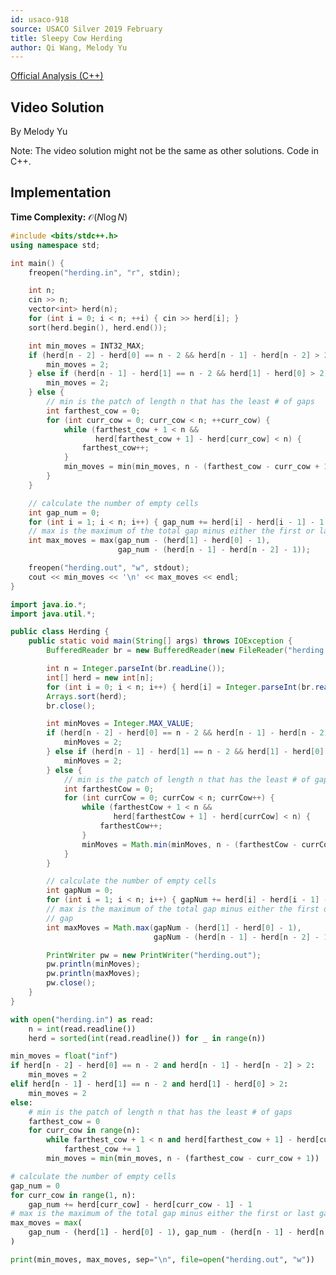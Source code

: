 ```yaml
---
id: usaco-918
source: USACO Silver 2019 February
title: Sleepy Cow Herding
author: Qi Wang, Melody Yu
---
```


[Official Analysis (C++)](http://www.usaco.org/current/data/sol_herding_silver_feb19.html)

## Video Solution

By Melody Yu

Note: The video solution might not be the same as other solutions. Code in C++.

<YouTube id="BvgV7f3pwcI" />

## Implementation

**Time Complexity:** $\mathcal{O}(N \log N)$

<LanguageSection>
<CPPSection>

```cpp
#include <bits/stdc++.h>
using namespace std;

int main() {
	freopen("herding.in", "r", stdin);

	int n;
	cin >> n;
	vector<int> herd(n);
	for (int i = 0; i < n; ++i) { cin >> herd[i]; }
	sort(herd.begin(), herd.end());

	int min_moves = INT32_MAX;
	if (herd[n - 2] - herd[0] == n - 2 && herd[n - 1] - herd[n - 2] > 2) {
		min_moves = 2;
	} else if (herd[n - 1] - herd[1] == n - 2 && herd[1] - herd[0] > 2) {
		min_moves = 2;
	} else {
		// min is the patch of length n that has the least # of gaps
		int farthest_cow = 0;
		for (int curr_cow = 0; curr_cow < n; ++curr_cow) {
			while (farthest_cow + 1 < n &&
			       herd[farthest_cow + 1] - herd[curr_cow] < n) {
				farthest_cow++;
			}
			min_moves = min(min_moves, n - (farthest_cow - curr_cow + 1));
		}
	}

	// calculate the number of empty cells
	int gap_num = 0;
	for (int i = 1; i < n; i++) { gap_num += herd[i] - herd[i - 1] - 1; }
	// max is the maximum of the total gap minus either the first or last gap
	int max_moves = max(gap_num - (herd[1] - herd[0] - 1),
	                    gap_num - (herd[n - 1] - herd[n - 2] - 1));

	freopen("herding.out", "w", stdout);
	cout << min_moves << '\n' << max_moves << endl;
}
```

</CPPSection>
<JavaSection>

```java
import java.io.*;
import java.util.*;

public class Herding {
	public static void main(String[] args) throws IOException {
		BufferedReader br = new BufferedReader(new FileReader("herding.in"));

		int n = Integer.parseInt(br.readLine());
		int[] herd = new int[n];
		for (int i = 0; i < n; i++) { herd[i] = Integer.parseInt(br.readLine()); }
		Arrays.sort(herd);
		br.close();

		int minMoves = Integer.MAX_VALUE;
		if (herd[n - 2] - herd[0] == n - 2 && herd[n - 1] - herd[n - 2] > 2) {
			minMoves = 2;
		} else if (herd[n - 1] - herd[1] == n - 2 && herd[1] - herd[0] > 2) {
			minMoves = 2;
		} else {
			// min is the patch of length n that has the least # of gaps
			int farthestCow = 0;
			for (int currCow = 0; currCow < n; currCow++) {
				while (farthestCow + 1 < n &&
				       herd[farthestCow + 1] - herd[currCow] < n) {
					farthestCow++;
				}
				minMoves = Math.min(minMoves, n - (farthestCow - currCow + 1));
			}
		}

		// calculate the number of empty cells
		int gapNum = 0;
		for (int i = 1; i < n; i++) { gapNum += herd[i] - herd[i - 1] - 1; }
		// max is the maximum of the total gap minus either the first or last
		// gap
		int maxMoves = Math.max(gapNum - (herd[1] - herd[0] - 1),
		                        gapNum - (herd[n - 1] - herd[n - 2] - 1));

		PrintWriter pw = new PrintWriter("herding.out");
		pw.println(minMoves);
		pw.println(maxMoves);
		pw.close();
	}
}
```

</JavaSection>
<PySection>

```py
with open("herding.in") as read:
	n = int(read.readline())
	herd = sorted(int(read.readline()) for _ in range(n))

min_moves = float("inf")
if herd[n - 2] - herd[0] == n - 2 and herd[n - 1] - herd[n - 2] > 2:
	min_moves = 2
elif herd[n - 1] - herd[1] == n - 2 and herd[1] - herd[0] > 2:
	min_moves = 2
else:
	# min is the patch of length n that has the least # of gaps
	farthest_cow = 0
	for curr_cow in range(n):
		while farthest_cow + 1 < n and herd[farthest_cow + 1] - herd[curr_cow] < n:
			farthest_cow += 1
		min_moves = min(min_moves, n - (farthest_cow - curr_cow + 1))

# calculate the number of empty cells
gap_num = 0
for curr_cow in range(1, n):
	gap_num += herd[curr_cow] - herd[curr_cow - 1] - 1
# max is the maximum of the total gap minus either the first or last gap
max_moves = max(
	gap_num - (herd[1] - herd[0] - 1), gap_num - (herd[n - 1] - herd[n - 2] - 1)
)

print(min_moves, max_moves, sep="\n", file=open("herding.out", "w"))
```

</PySection>
</LanguageSection>
